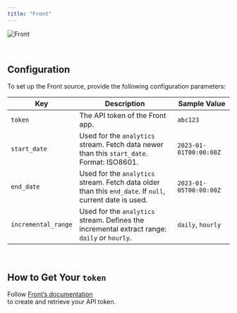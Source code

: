 ```yaml
---
title: "Front"
---
```


![Front](https://user-images.githubusercontent.com/80284865/215037433-f8b9e0f6-01e8-4fab-ac2e-f1a191c78103.png)

<br/>

## Configuration

To set up the Front source, provide the following configuration parameters:

| Key                 | Description                                                                                     | Sample Value          |
| ------------------- | ----------------------------------------------------------------------------------------------- | --------------------- |
| `token`             | The API token of the Front app.                                                                  | `abc123`               |
| `start_date`        | Used for the `analytics` stream. Fetch data newer than this `start_date`. Format: ISO8601.        | `2023-01-01T00:00:00Z` |
| `end_date`          | Used for the `analytics` stream. Fetch data older than this `end_date`. If `null`, current date is used. | `2023-01-05T00:00:00Z` |
| `incremental_range` | Used for the `analytics` stream. Defines the incremental extract range: `daily` or `hourly`.     | `daily`, `hourly`      |

<br/>

## How to Get Your `token`

Follow [Front’s documentation](https://dev.frontapp.com/docs/create-and-revoke-api-tokens#create-an-api-token)  
to create and retrieve your API token.

<br/>
